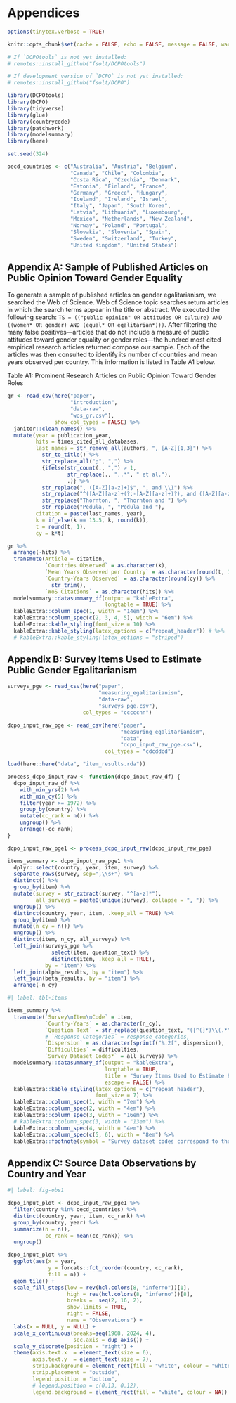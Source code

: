 # Appendices

\setcounter{figure}{0}
\renewcommand{\thefigure}{A\arabic{figure}}
\setcounter{table}{0}
\renewcommand{\thetable}{A\arabic{table}}

```r
options(tinytex.verbose = TRUE)

knitr::opts_chunk$set(cache = FALSE, echo = FALSE, message = FALSE, warning = FALSE)

# If `DCPOtools` is not yet installed:
# remotes::install_github("fsolt/DCPOtools")

# If development version of `DCPO` is not yet installed:
# remotes::install_github("fsolt/DCPO")

library(DCPOtools)
library(DCPO)
library(tidyverse)
library(glue)
library(countrycode)
library(patchwork)
library(modelsummary)
library(here)

set.seed(324)

oecd_countries <- c("Australia", "Austria", "Belgium",
                    "Canada", "Chile", "Colombia",
                    "Costa Rica", "Czechia", "Denmark",
                    "Estonia", "Finland", "France", 
                    "Germany", "Greece", "Hungary",
                    "Iceland", "Ireland", "Israel",
                    "Italy", "Japan", "South Korea",
                    "Latvia", "Lithuania", "Luxembourg",
                    "Mexico", "Netherlands", "New Zealand",
                    "Norway", "Poland", "Portugal", 
                    "Slovakia", "Slovenia", "Spain",
                    "Sweden", "Switzerland", "Turkey", 
                    "United Kingdom", "United States")
```

\pagebreak
## Appendix A: Sample of Published Articles on Public Opinion Toward Gender Equality

To generate a sample of published articles on gender egalitarianism, we searched the Web of Science.
Web of Science topic searches return articles in which the search terms appear in the title or abstract.
We executed the following search: `TS = (("public opinion" OR attitudes OR culture) AND ((women* OR gender) AND (equal* OR egalitarian*)))`.
After filtering the many false positives---articles that do not include a measure of public attitudes toward gender equality or gender roles---the hundred most cited empirical research articles returned compose our sample.
Each of the articles was then consulted to identify its number of countries and mean years observed per country.
This information is listed in Table A1 below.

\pagebreak
\noindent Table A1: Prominent Research Articles on Public Opinion Toward Gender Roles
```r
gr <- read_csv(here("paper",
                    "introduction",
                    "data-raw",
                    "wos_gr.csv"),
               show_col_types = FALSE) %>% 
  janitor::clean_names() %>% 
  mutate(year = publication_year,
         hits = times_cited_all_databases,
         last_names = str_remove_all(authors, ", [A-Z]{1,3}") %>% 
           str_to_title() %>% 
           str_replace_all(";", ",") %>% 
           {ifelse(str_count(., ",") > 1,
                   str_replace(., ",.*", " et al."),
                   .)} %>% 
           str_replace(", ([A-Z][a-z]+)$", ", and \\1") %>%
           str_replace("^([A-Z][a-z]+(?:-[A-Z][a-z]+)?), and ([A-Z][a-z]+)$", "\\1 and \\2") %>% 
           str_replace("Thornton, ", "Thornton and ") %>% 
           str_replace("Pedula, ", "Pedula and "),
         citation = paste(last_names, year),
         k = if_else(k == 13.5, k, round(k)),
         t = round(t, 1),
         cy = k*t)

gr %>% 
  arrange(-hits) %>% 
  transmute(Article = citation,
            `Countries Observed` = as.character(k),
            `Mean Years Observed per Country` = as.character(round(t, 1)),
            `Country-Years Observed` = as.character(round(cy)) %>%
              str_trim(),
            `WoS Citations` = as.character(hits)) %>% 
  modelsummary::datasummary_df(output = "kableExtra",
                               longtable = TRUE) %>%
  kableExtra::column_spec(1, width = "14em") %>%
  kableExtra::column_spec(c(2, 3, 4, 5), width = "6em") %>%
  kableExtra::kable_styling(font_size = 10) %>%
  kableExtra::kable_styling(latex_options = c("repeat_header")) # %>%
  # kableExtra::kable_styling(latex_options = "striped")
```


\pagebreak

## Appendix B: Survey Items Used to Estimate Public Gender Egalitarianism
```r
surveys_pge <- read_csv(here("paper",
                             "measuring_egalitarianism",
                             "data-raw",
                             "surveys_pge.csv"),
                        col_types = "cccccnn")

dcpo_input_raw_pge <- read_csv(here("paper",
                                    "measuring_egalitarianism",
                                    "data",
                                    "dcpo_input_raw_pge.csv"),
                               col_types = "cdcddcd")

load(here::here("data", "item_results.rda"))

process_dcpo_input_raw <- function(dcpo_input_raw_df) {
  dcpo_input_raw_df %>% 
    with_min_yrs(2) %>% 
    with_min_cy(5) %>% 
    filter(year >= 1972) %>% 
    group_by(country) %>% 
    mutate(cc_rank = n()) %>% 
    ungroup() %>% 
    arrange(-cc_rank)
} 

dcpo_input_raw_pge1 <- process_dcpo_input_raw(dcpo_input_raw_pge)

items_summary <- dcpo_input_raw_pge1 %>%
  dplyr::select(country, year, item, survey) %>%
  separate_rows(survey, sep=",\\s+") %>% 
  distinct() %>%
  group_by(item) %>% 
  mutate(survey = str_extract(survey, "^[a-z]*"),
         all_surveys = paste0(unique(survey), collapse = ", ")) %>% 
  ungroup() %>% 
  distinct(country, year, item, .keep_all = TRUE) %>% 
  group_by(item) %>% 
  mutate(n_cy = n()) %>% 
  ungroup() %>%
  distinct(item, n_cy, all_surveys) %>% 
  left_join(surveys_pge %>%
              select(item, question_text) %>%
              distinct(item, .keep_all = TRUE),
            by = "item") %>% 
  left_join(alpha_results, by = "item") %>% 
  left_join(beta_results, by = "item") %>% 
  arrange(-n_cy)

```

```r
#| label: tbl-items

items_summary %>% 
  transmute(`Survey\nItem\nCode` = item,
            `Country-Years` = as.character(n_cy),
            `Question Text` = str_replace(question_text, "([^(]*)\\(.*", "\\1"),
            # `Response Categories` = response_categories,
            `Dispersion` = as.character(sprintf("%.2f", dispersion)),
            `Difficulties` = difficulties,
            `Survey Dataset Codes*` = all_surveys) %>% 
  modelsummary::datasummary_df(output = "kableExtra",
                               longtable = TRUE,
                               title = "Survey Items Used to Estimate Public Gender Egalitarianism Scores",
                               escape = FALSE) %>% 
  kableExtra::kable_styling(latex_options = c("repeat_header"),
                            font_size = 7) %>%
  kableExtra::column_spec(1, width = "7em") %>%
  kableExtra::column_spec(2, width = "4em") %>%
  kableExtra::column_spec(3, width = "16em") %>%
  # kableExtra::column_spec(3, width = "13em") %>%
  kableExtra::column_spec(4, width = "4em") %>%
  kableExtra::column_spec(c(5, 6), width = "8em") %>%
  kableExtra::footnote(symbol = "Survey dataset codes correspond to those used in the DCPOtools R package (Solt, Hu, and Tai 2019).")
```

\pagebreak
## Appendix C: Source Data Observations by Country and Year
```r
#| label: fig-obs1

dcpo_input_plot <- dcpo_input_raw_pge1 %>% 
  filter(country %in% oecd_countries) %>% 
  distinct(country, year, item, cc_rank) %>% 
  group_by(country, year) %>% 
  summarize(n = n(),
            cc_rank = mean(cc_rank)) %>% 
  ungroup() 

dcpo_input_plot %>%
  ggplot(aes(x = year, 
             y = forcats::fct_reorder(country, cc_rank),
             fill = n)) + 
  geom_tile() +
  scale_fill_steps(low = rev(hcl.colors(8, "inferno"))[1],
                   high = rev(hcl.colors(8, "inferno"))[8],
                   breaks =  seq(2, 16, 2),
                   show.limits = TRUE,
                   right = FALSE,
                   name = "Observations") +
  labs(x = NULL, y = NULL) +
  scale_x_continuous(breaks=seq(1968, 2024, 4),
                     sec.axis = dup_axis()) +
  scale_y_discrete(position = "right") +
  theme(axis.text.x  = element_text(size = 6),
        axis.text.y  = element_text(size = 7),
        strip.background = element_rect(fill = "white", colour = "white"),
        strip.placement = "outside",
        legend.position = "bottom",
        # legend.position = c(0.13, 0.12),
        legend.background = element_rect(fill = "white", colour = NA))
```

